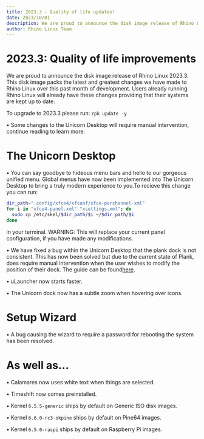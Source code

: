 ```yaml
---
title: 2023.3 - Quality of life updates!
date: 2023/10/01
description: We are proud to announce the disk image release of Rhino Linux 2023.3. This disk image packs the latest and greatest changes we have made to Rhino Linux over this past month of development. Users already running Rhino Linux will already have these changes providing that their systems are kept up to date.
author: Rhino Linux Team
---
```


# 2023.3: Quality of life improvements

We are proud to announce the disk image release of Rhino Linux 2023.3. This disk image packs the latest and greatest changes we have made to Rhino Linux over this past month of development. Users already running Rhino Linux will already have these changes providing that their systems are kept up to date.

To upgrade to 2023.3 please run:
`rpk update -y`

• Some changes to the Unicorn Desktop will require manual intervention, continue reading to learn more.

# The Unicorn Desktop

• You can say goodbye to hideous menu bars and hello to our gorgeous unified menu. Global menus have now been implemented into The Unicorn Desktop to bring a truly modern experience to you.To recieve this change you can run:

```bash
dir_path=".config/xfce4/xfconf/xfce-perchannel-xml"
for i in "xfce4-panel.xml" "xsettings.xml"; do
  sudo cp /etc/skel/$dir_path/$i ~/$dir_path/$i
done
```

in your terminal. WARNING: This will replace your current panel configuration, if you have made any modifications.

• We have fixed a bug within the Unicorn Desktop that the plank dock is not consistent. This has now been solved but due to the current state of Plank, does require manual intervention when the user wishes to modify the position of their dock. The guide can be found[here](https://github.com/rhino-linux/unicorn/issues/37#issuecomment-1706315733).

• uLauncher now starts faster.

• The Unicorn dock now has a subtle zoom when hovering over icons.

# Setup Wizard

• A bug causing the wizard to require a password for rebooting the system has been resolved.

# As well as...

• Calamares now uses white text when things are selected.

• Timeshift now comes preinstalled.

• Kernel `6.5.5-generic` ships by default on Generic ISO disk images.

• Kernel `6.6.0-rc3-okpine` ships by default on Pine64 images.

• Kernel `6.5.0-raspi` ships by default on Raspberry Pi images.
